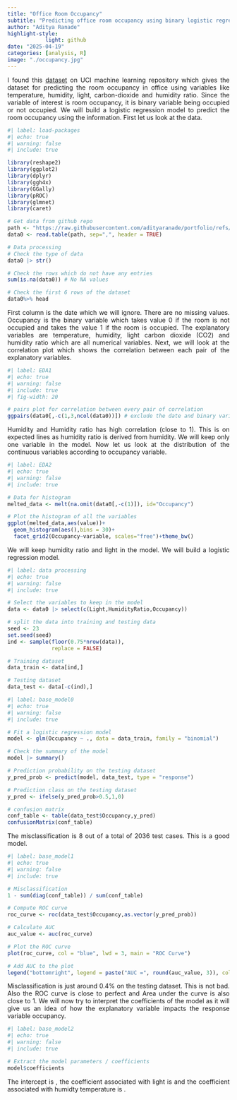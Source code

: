 ```yaml
---
title: "Office Room Occupancy"
subtitle: "Predicting office room occupancy using binary logistic regression model"
author: "Aditya Ranade"
highlight-style:
            light: github
date: "2025-04-19"
categories: [analysis, R]
image: "./occupancy.jpg"
---
```


::: {style="text-align: justify"}
I found this [dataset](https://archive.ics.uci.edu/dataset/357/occupancy+detection) on UCI machine learning repository which gives the dataset for predicting the room occupancy in office using variables like temperature, humidity, light, carbon-dioxide and humidity ratio. Since the variable of interest is room occupancy, it is binary variable being occupied or not occupied. We will build a logistic regression model to predict the room occupancy using the information. First let us look at the data.
:::

```r
#| label: load-packages
#| echo: true
#| warning: false
#| include: true

library(reshape2)
library(ggplot2)
library(dplyr)
library(ggh4x)
library(GGally)
library(pROC)
library(glmnet)
library(caret)

# Get data from github repo
path <- "https://raw.githubusercontent.com/adityaranade/portfolio/refs/heads/main/occupancy/occupancy_data.txt"
data0 <- read.table(path, sep=",", header = TRUE)

# Data processing
# Check the type of data
data0 |> str()

# Check the rows which do not have any entries
sum(is.na(data0)) # No NA values

# Check the first 6 rows of the dataset
data0%>% head

```

::: {style="text-align: justify"}
First column is the date which we will ignore. There are no missing values. Occupancy is the binary variable which takes value 0 if the room is not occupied and takes the value 1 if the room is occupied. The explanatory variables are temperature, humidity, light carbon dioxide (CO2) and humidity ratio which are all numerical variables. Next, we will look at the correlation plot which shows the correlation between each pair of the explanatory variables.
:::

```r
#| label: EDA1
#| echo: true
#| warning: false
#| include: true
#| fig-width: 20

# pairs plot for correlation between every pair of correlation
ggpairs(data0[,-c(1,3,ncol(data0))]) # exclude the date and binary variable

```

::: {style="text-align: justify"}
Humidity and Humidity ratio has high correlation (close to 1). This is on expected lines as humidity ratio is derived from humidity. We will keep only one variable in the model. Now let us look at the distribution of the continuous variables according to occupancy variable.
:::

```r
#| label: EDA2
#| echo: true
#| warning: false
#| include: true

# Data for histogram
melted_data <- melt(na.omit(data0[,-c(1)]), id="Occupancy")

# Plot the histogram of all the variables
ggplot(melted_data,aes(value))+
  geom_histogram(aes(),bins = 30)+
  facet_grid2(Occupancy~variable, scales="free")+theme_bw()
```

::: {style="text-align: justify"}
We will keep humidity ratio and light in the model. We will build a logistic regression model.
:::

```r
#| label: data processing
#| echo: true
#| warning: false
#| include: true

# Select the variables to keep in the model
data <- data0 |> select(c(Light,HumidityRatio,Occupancy))

# split the data into training and testing data
seed <- 23
set.seed(seed)
ind <- sample(floor(0.75*nrow(data)),
              replace = FALSE)

# Training dataset
data_train <- data[ind,]

# Testing dataset
data_test <- data[-c(ind),]

```

```r
#| label: base_model0
#| echo: true
#| warning: false
#| include: true

# Fit a logistic regression model
model <- glm(Occupancy ~ ., data = data_train, family = "binomial") 

# Check the summary of the model
model |> summary()

# Prediction probability on the testing dataset
y_pred_prob <- predict(model, data_test, type = "response")

# Prediction class on the testing dataset
y_pred <- ifelse(y_pred_prob>0.5,1,0)

# confusion matrix
conf_table <- table(data_test$Occupancy,y_pred)
confusionMatrix(conf_table)
```

::: {style="text-align: justify"}
The misclassification is 8 out of a total of 2036 test cases. This is a good model.
:::

```r
#| label: base_model1
#| echo: true
#| warning: false
#| include: true

# Misclassification
1 - sum(diag(conf_table)) / sum(conf_table)

# Compute ROC curve
roc_curve <- roc(data_test$Occupancy,as.vector(y_pred_prob))

# Calculate AUC
auc_value <- auc(roc_curve)

# Plot the ROC curve
plot(roc_curve, col = "blue", lwd = 3, main = "ROC Curve")

# Add AUC to the plot
legend("bottomright", legend = paste("AUC =", round(auc_value, 3)), col = "blue", lwd = 3)
```

::: {style="text-align: justify"}
Misclassification is just around 0.4% on the testing dataset. This is not bad. Also the ROC curve is close to perfect and Area under the curve is also close to 1. We will now try to interpret the coefficients of the model as it will give us an idea of how the explanatory variable impacts the response variable occupancy.
:::

```r
#| label: base_model2
#| echo: true
#| warning: false
#| include: true

# Extract the model parameters / coefficients
model$coefficients

```

::: {style="text-align: justify"}
The intercept is , the coefficient associated with light is and the coefficient associated with humidty temperature is .
:::
